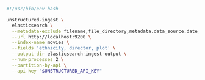 ```bash Shell
#!/usr/bin/env bash

unstructured-ingest \
  elasticsearch \
  --metadata-exclude filename,file_directory,metadata.data_source.date_processed \
  --url http://localhost:9200 \
  --index-name movies \
  --fields 'ethnicity, director, plot' \
  --output-dir elasticsearch-ingest-output \
  --num-processes 2 \
  --partition-by-api \
  --api-key "$UNSTRUCTURED_API_KEY"
```
